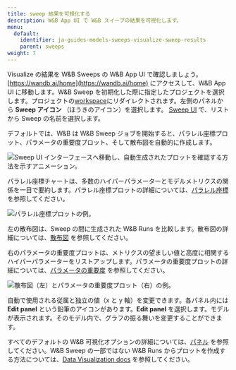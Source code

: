 ```yaml
---
title: sweep 結果を可視化する
description: W&B App UI で W&B スイープの結果を可視化します。
menu:
  default:
    identifier: ja-guides-models-sweeps-visualize-sweep-results
    parent: sweeps
weight: 7
---
```


Visualize の結果を W&B Sweeps の W&B App UI で確認しましょう。[https://wandb.ai/home](https://wandb.ai/home) にアクセスして、W&B App UI に移動します。W&B Sweep を初期化した際に指定したプロジェクトを選択します。プロジェクトの[workspace](/ja/guides/track/workspaces/)にリダイレクトされます。左側のパネルから **Sweep アイコン** （ほうきのアイコン）を選択します。 [Sweep UI](/ja/guides/sweeps/visualize-sweep-results/) で、リストから Sweep の名前を選択します。

デフォルトでは、W&B は W&B Sweep ジョブを開始すると、パラレル座標プロット、パラメータの重要度プロット、そして散布図を自動的に作成します。

<Frame>
    <img src="/images/sweeps/navigation_sweeps_ui.gif" alt="Sweep UI インターフェースへ移動し、自動生成されたプロットを確認する方法を示すアニメーション。"  />
</Frame>

パラレル座標チャートは、多数のハイパーパラメーターとモデルメトリクスの関係を一目で要約します。パラレル座標プロットの詳細については、[パラレル座標](/ja/guides/app/features/panels/parallel-coordinates/) を参照してください。

<Frame>
    <img src="/images/sweeps/example_parallel_coordiantes_plot.png" alt="パラレル座標プロットの例。"  />
</Frame>

左の散布図は、Sweep の間に生成された W&B Runs を比較します。散布図の詳細については、[散布図](/ja/guides/app/features/panels/scatter-plot/) を参照してください。

右のパラメータの重要度プロットは、メトリクスの望ましい値と高度に相関するハイパーパラメーターをリストアップします。パラメータの重要度プロットの詳細については、[パラメータの重要度](/ja/guides/app/features/panels/parameter-importance/) を参照してください。

<Frame>
    <img src="/images/sweeps/scatter_and_parameter_importance.png" alt="散布図（左）とパラメータの重要度プロット（右）の例。"  />
</Frame>

自動で使用される従属と独立の値（x と y 軸）を変更できます。各パネル内には **Edit panel** という鉛筆のアイコンがあります。**Edit panel** を選択します。モデルが表示されます。そのモデル内で、グラフの振る舞いを変更することができます。

すべてのデフォルトの W&B 可視化オプションの詳細については、[パネル](/ja/guides/app/features/panels/) を参照してください。W&B Sweep の一部ではない W&B Runs からプロットを作成する方法については、[Data Visualization docs](/ja/guides/models/tables/) を参照してください。